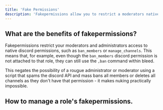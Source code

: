 ```yaml
---
title: 'Fake Permissions'
description: 'Fakepermissions allow you to restrict a moderators native discord permissions and making a nuke impossible by forcing usage of Bleeds moderation commands.'
---
```

## What are the benefits of fakepermissions?

Fakepermissions restrict your moderators and administrators access to native discord permissions, such as `ban_members` or `manage_channels`. This means that, for example, even though the `ban_members` discord permission is not attached to that role, they can still use the `,ban` command within bleed.

This negates the possibility of a rougue administrator or moderator using a script that spams the discord API and mass bans all members or deletes all channels as they don't have that permission - it makes nuking practically impossible. 

## How to manage a role's fakepermissions.
